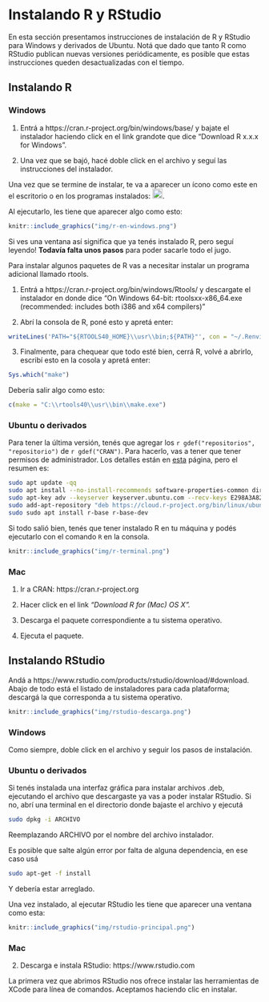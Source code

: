 # Instalando R y RStudio

En esta sección presentamos instrucciones de instalación de R y RStudio para Windows y derivados de Ubuntu. 
Notá que dado que tanto R como RStudio publican nuevas versiones periódicamente, es posible que estas instrucciones queden desactualizadas con el tiempo. 

## Instalando R {-}

### Windows {-}

1. Entrá a https://cran.r-project.org/bin/windows/base/ y bajate el instalador haciendo click en el link grandote que dice “Download R x.x.x for Windows”. 


2. Una vez que se bajó, hacé doble click en el archivo y seguí las instrucciones del instalador.

Una vez que se termine de instalar, te va a aparecer un ícono como este en el escritorio o en los programas instalados: ![Logo de R](img/r-logo.jpeg){height=20px}.

Al ejecutarlo, les tiene que aparecer algo como esto: 

```r
knitr::include_graphics("img/r-en-windows.png")
```

Si ves una ventana así significa que ya tenés instalado R, pero seguí leyendo! 
**Todavía falta unos pasos** para poder sacarle todo el jugo.

Para instalar algunos paquetes de R vas a necesitar instalar un programa adicional llamado rtools. 

1. Entrá a https://cran.r-project.org/bin/windows/Rtools/ y descargate el instalador en donde dice "On Windows 64-bit:  rtoolsxx-x86_64.exe (recommended: includes both i386 and x64 compilers)"

2. Abrí la consola de R, poné esto y apretá enter:

```r
writeLines('PATH="${RTOOLS40_HOME}\\usr\\bin;${PATH}"', con = "~/.Renviron")
```

3. Finalmente, para chequear que todo esté bien, cerrá R, volvé a abrirlo, escribí esto en la cosola y apretá enter:

```r
Sys.which("make")
```

Debería salir algo como esto:
```r
c(make = "C:\\rtools40\\usr\\bin\\make.exe")
```


### Ubuntu o derivados {-}

Para tener la última versión, tenés que agregar los `r gdef("repositorios", "repositorio")` de `r gdef("CRAN")`.
Para hacerlo, vas a tener que tener permisos de administrador. 
Los detalles están en [esta](https://cran.r-project.org/bin/linux/ubuntu/) página, pero el resumen es:

```bash
sudo apt update -qq
sudo apt install --no-install-recommends software-properties-common dirmngr
sudo apt-key adv --keyserver keyserver.ubuntu.com --recv-keys E298A3A825C0D65DFD57CBB651716619E084DAB9
sudo add-apt-repository "deb https://cloud.r-project.org/bin/linux/ubuntu $(lsb_release -cs)-cran40/"
sudo sudo apt install r-base r-base-dev
```

Si todo salió bien, tenés que tener instalado R en tu máquina y podés ejecutarlo con el comando `R` en la consola.


```r
knitr::include_graphics("img/r-terminal.png")
```

### Mac {-}

1. Ir a CRAN: https://cran.r-project.org

2. Hacer click en el link _“Download R for (Mac) OS X”._

3. Descarga el paquete correspondiente a tu sistema operativo.

4. Ejecuta el paquete.


## Instalando RStudio {-}

Andá a https://www.rstudio.com/products/rstudio/download/#download. 
Abajo de todo está el listado de instaladores para cada plataforma; descargá la que corresponda a tu sistema operativo.


```r
knitr::include_graphics("img/rstudio-descarga.png")
```


### Windows {-}

Como siempre, doble click en el archivo y seguir los pasos de instalación.

### Ubuntu o derivados {-}

Si tenés instalada una interfaz gráfica para instalar archivos .deb, ejecutando el archivo que descargaste ya vas a poder instalar RStudio. 
Si no, abrí una terminal en el directorio donde bajaste el archivo y ejecutá

```bash
sudo dpkg -i ARCHIVO
```

Reemplazando ARCHIVO por el nombre del archivo instalador.

Es posible que salte algún error por falta de alguna dependencia, en ese caso usá

```bash
sudo apt-get -f install
```

Y debería estar arreglado.

Una vez instalado, al ejecutar RStudio les tiene que aparecer una ventana como esta:

```r
knitr::include_graphics("img/rstudio-principal.png")
```

### Mac {-}

2. Descarga e instala RStudio: https://www.rstudio.com

La primera vez que abrimos RStudio nos ofrece instalar las herramientas de XCode para línea de comandos. Aceptamos haciendo clic en instalar.
